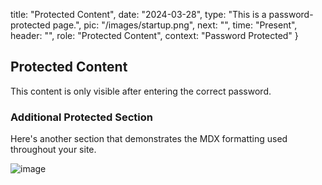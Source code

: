   title: "Protected Content",
  date: "2024-03-28",
  type: "This is a password-protected page.",
  pic: "/images/startup.png",
  next: "",
  time: "Present",
  header: "",
  role: "Protected Content",
  context: "Password Protected"
}

## Protected Content

This content is only visible after entering the correct password.

<Row 
  content1="<h3>Example Protected Section</h3><p>This is an example of protected content using the site's existing Row component.</p>" 
  content2="<img src='/images/examples1.png' />"
/>

### Additional Protected Section

Here's another section that demonstrates the MDX formatting used throughout your site.

![image](/images/examples1.png)

<Row 
  content1="<h3>Another Protected Section</h3><p>Using your site's existing components and styling.</p>" 
  content2="<img src='/images/viz.png' />"
/> 